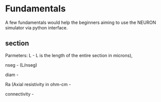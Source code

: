 # Fundamentals

A few fundamentals would help the beginners aiming to use the NEURON simulator via python interface.

## section

Parmeters: L  - L is the length of the entire section in microns),

nseg - (L/nseg)

diam -

Ra (Axial resistivity in ohm-cm -

connectivity -
